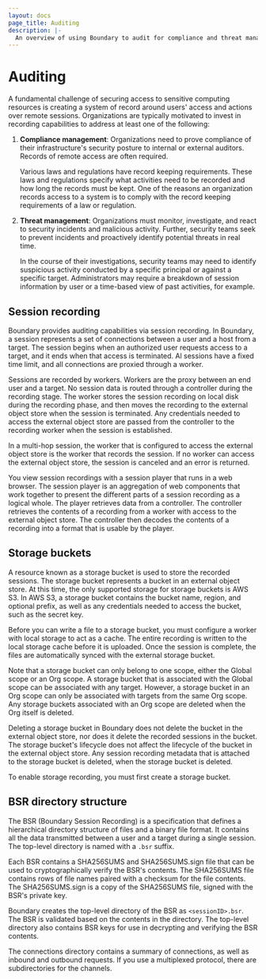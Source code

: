 ```yaml
---
layout: docs
page_title: Auditing
description: |-
  An overview of using Boundary to audit for compliance and threat management
---
```


# Auditing

A fundamental challenge of securing access to sensitive computing resources is creating a system of record around users' access and actions over remote sessions.
Organizations are typically motivated to invest in recording capabilities to address at least one of the following:

1. **Compliance management**: Organizations need to prove compliance of their infrastructure's security posture to internal or external auditors.
Records of remote access are often required.

   Various laws and regulations have record keeping requirements.
   These laws and regulations specify what activities need to be recorded and how long the records must be kept.
   One of the reasons an organization records access to a system is to comply with the record keeping requirements of a law or regulation.

2. **Threat management**: Organizations must monitor, investigate, and react to security incidents and malicious activity.
Further, security teams seek to prevent incidents and proactively identify potential threats in real time.

   In the course of their investigations, security teams may need to identify suspicious activity conducted by a specific principal or against a specific target.
   Administrators may require a breakdown of session information by user or a time-based view of past activities, for example.

## Session recording

Boundary provides auditing capabilities via session recording.
In Boundary, a session represents a set of connections between a user and a host from a target.
The session begins when an authorized user requests access to a target, and it ends when that access is terminated.
Al sessions have a fixed time limit, and all connections are proxied through a worker.

Sessions are recorded by workers.
Workers are the proxy between an end user and a target.
No session data is routed through a controller during the recording stage.
The worker stores the session recording on local disk during the recording phase, and then moves the recording to the external object store when the session is terminated.
Any credentials needed to access the external object store are passed from the controller to the recording worker when the session is established.

In a multi-hop session, the worker that is configured to access the external object store is the worker that records the session.
If no worker can access the external object store, the session is canceled and an error is returned.

You view session recordings with a session player that runs in a web browser.
The session player is an aggregation of web components that work together to present the different parts of a session recording as a logical whole.
The player retrieves data from a controller.
The controller retrieves the contents of a recording from a worker with access to the external object store.
The controller then decodes the contents of a recording into a format that is usable by the player.

## Storage buckets

A resource known as a storage bucket is used to store the recorded sessions.
The storage bucket represents a bucket in an external object store.
At this time, the only supported storage for storage buckets is AWS S3.
In AWS S3, a storage bucket contains the bucket name, region, and optional prefix, as well as any credentials needed to access the bucket, such as the secret key.

Before you can write a file to a storage bucket, you must configure a worker with local storage to act as a cache.
The entire recording is written to the local storage cache before it is uploaded.
Once the session is complete, the files are automatically synced with the external storage bucket.

Note that a storage bucket can only belong to one scope, either the Global scope or an Org scope.
A storage bucket that is associated with the Global scope can be associated with any target.
However, a storage bucket in an Org scope can only be associated with targets from the same Org scope.
Any storage buckets associated with an Org scope are deleted when the Org itself is deleted.

Deleting a storage bucket in Boundary does not delete the bucket in the external object store, nor does it delete the recorded sessions in the bucket.
The storage bucket's lifecycle does not affect the lifecycle of the bucket in the external object store.
Any session recording metadata that is attached to the storage bucket is deleted, when the storage bucket is deleted.

To enable storage recording, you must first create a storage bucket.

## BSR directory structure

The BSR (Boundary Session Recording) is a specification that defines a hierarchical directory structure of files and a binary file format.
It contains all the data transmitted between a user and a target during a single session.
The top-level directory is named with a `.bsr` suffix.

Each BSR contains a SHA256SUMS and SHA256SUMS.sign file that can be used to cryptographically verify the BSR's contents.
The SHA256SUMS file contains rows of file names paired with a checksum for the file contents.
The SHA256SUMS.sign is a copy of the SHA256SUMS file, signed with the BSR's private key.

Boundary creates the top-level directory of the BSR as `<sessionID>.bsr`.
The BSR is validated based on the contents in the directory.
The top-level directory also contains BSR keys for use in decrypting and verifying the BSR contents.

The connections directory contains a summary of connections, as well as inbound and outbound requests.
If you use a multiplexed protocol, there are subdirectories for the channels.

